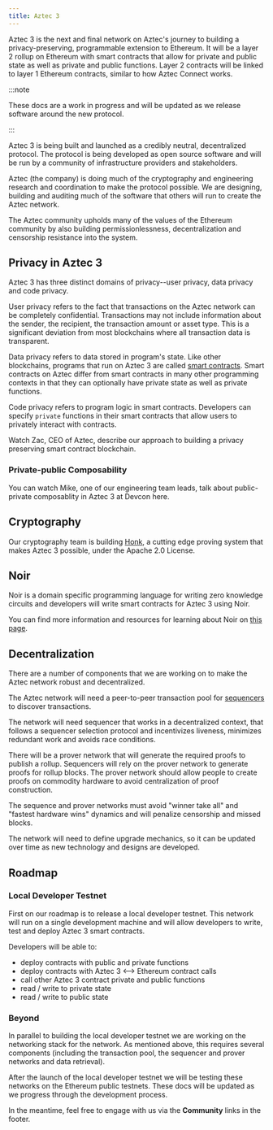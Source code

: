 ```yaml
---
title: Aztec 3
---
```



Aztec 3 is the next and final network on Aztec's journey to building a privacy-preserving, programmable extension to Ethereum. It will be a layer 2 rollup on Ethereum with smart contracts that allow for private and public state as well as private and public functions. Layer 2 contracts will be linked to layer 1 Ethereum contracts, similar to how Aztec Connect works.

:::note

These docs are a work in progress and will be updated as we release software around the new protocol.

:::

Aztec 3 is being built and launched as a credibly neutral, decentralized protocol. The protocol is being developed as open source software and will be run by a community of infrastructure providers and stakeholders.

Aztec (the company) is doing much of the cryptography and engineering research and coordination to make the protocol possible. We are designing, building and auditing much of the software that others will run to create the Aztec network.

The Aztec community upholds many of the values of the Ethereum community by also building permissionlessness, decentralization and censorship resistance into the system.

## Privacy in Aztec 3

Aztec 3 has three distinct domains of privacy--user privacy, data privacy and code privacy.

User privacy refers to the fact that transactions on the Aztec network can be completely confidential. Transactions may not include information about the sender, the recipient, the transaction amount or asset type. This is a significant deviation from most blockchains where all transaction data is transparent.

Data privacy refers to data stored in program's state. Like other blockchains, programs that run on Aztec 3 are called [smart contracts](./glossary#smart-contract). Smart contracts on Aztec differ from smart contracts in many other programming contexts in that they can optionally have private state as well as private functions.

Code privacy refers to program logic in smart contracts. Developers can specify `private` functions in their smart contracts that allow users to privately interact with contracts.

Watch Zac, CEO of Aztec, describe our approach to building a privacy preserving smart contract blockchain.

<ReactPlayer
  controls
  light
  width="100%"
  url="https://www.youtube.com/watch?v=09nDPDN1ORA"
/>

### Private-public Composability

You can watch Mike, one of our engineering team leads, talk about public-private composablity in Aztec 3 at Devcon here.

<ReactPlayer
  controls
  light
  width="100%"
  url="https://www.youtube.com/watch?v=7Oc0tjdbi70&t=17723s"
/>

## Cryptography

Our cryptography team is building [Honk](https://github.com/AztecProtocol/barretenberg/tree/master/cpp/src/barretenberg/honk), a cutting edge proving system that makes Aztec 3 possible, under the Apache 2.0 License.

## Noir

Noir is a domain specific programming language for writing zero knowledge circuits and developers will write smart contracts for Aztec 3 using Noir.

You can find more information and resources for learning about Noir on [this page](./noir).

## Decentralization

There are a number of components that we are working on to make the Aztec network robust and decentralized.

The Aztec network will need a peer-to-peer transaction pool for [sequencers](./glossary#sequencer) to discover transactions.

The network will need sequencer that works in a decentralized context, that follows a sequencer selection protocol and incentivizes liveness, minimizes redundant work and avoids race conditions.

There will be a prover network that will generate the required proofs to publish a rollup. Sequencers will rely on the prover network to generate proofs for rollup blocks. The prover network should allow people to create proofs on commodity hardware to avoid centralization of proof construction.

The sequence and prover networks must avoid "winner take all" and "fastest hardware wins" dynamics and will penalize censorship and missed blocks.

The network will need to define upgrade mechanics, so it can be updated over time as new technology and designs are developed.

## Roadmap

### Local Developer Testnet

First on our roadmap is to release a local developer testnet. This network will run on a single development machine and will allow developers to write, test and deploy Aztec 3 smart contracts.

Developers will be able to:

- deploy contracts with public and private functions
- deploy contracts with Aztec 3 <--> Ethereum contract calls
- call other Aztec 3 contract private and public functions
- read / write to private state
- read / write to public state

### Beyond

In parallel to building the local developer testnet we are working on the networking stack for the network. As mentioned above, this requires several components (including the transaction pool, the sequencer and prover networks and data retrieval).

After the launch of the local developer testnet we will be testing these networks on the Ethereum public testnets. These docs will be updated as we progress through the development process.

In the meantime, feel free to engage with us via the **Community** links in the footer.
